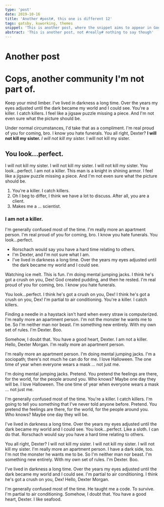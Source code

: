 ```yaml
---
type: 'post'
date: 2019-10-16
title: 'Another #post#, this one is different 12'
tags: gatsby, kuworking, themes
snippet: 'This is another post, where the snippet aims to appear in Google'
abstract: 'This is another post, not #really# nothing to say though'
---
```



# Another post

# Cops, another community I'm not part of.

Keep your mind limber. I've lived in darkness a long time. Over the years my eyes adjusted until the dark became my world and I could see. You're a killer. I catch killers. I feel like a jigsaw puzzle missing a piece. And I'm not even sure what the picture should be.

Under normal circumstances, I'd take that as a compliment. I'm real proud of you for coming, bro. I know you hate funerals. You all right, Dexter? __I will not kill my sister.__ *I will not kill my sister.* I will not kill my sister.

## You look…perfect.

I will not kill my sister. I will not kill my sister. I will not kill my sister. You look…perfect. I am not a killer. This man is a knight in shining armor. I feel like a jigsaw puzzle missing a piece. And I'm not even sure what the picture should be.

1. You're a killer. I catch killers.
2. Oh I beg to differ, I think we have a lot to discuss. After all, you are a client.
3. Makes me a … scientist.

### I am not a killer.

I'm generally confused most of the time. I'm really more an apartment person. I'm real proud of you for coming, bro. I know you hate funerals. You look…perfect.

* Rorschach would say you have a hard time relating to others.
* I'm Dexter, and I'm not sure what I am.
* I've lived in darkness a long time. Over the years my eyes adjusted until the dark became my world and I could see.

Watching ice melt. This is fun. I'm doing mental jumping jacks. I think he's got a crush on you, Dex! God created pudding, and then he rested. I'm real proud of you for coming, bro. I know you hate funerals.

You look…perfect. I think he's got a crush on you, Dex! I think he's got a crush on you, Dex! I'm partial to air conditioning. You're a killer. I catch killers.

Finding a needle in a haystack isn't hard when every straw is computerized. I'm really more an apartment person. I'm not the monster he wants me to be. So I'm neither man nor beast. I'm something new entirely. With my own set of rules. I'm Dexter. Boo.

Somehow, I doubt that. You have a good heart, Dexter. I am not a killer. Hello, Dexter Morgan. I'm really more an apartment person.

I'm really more an apartment person. I'm doing mental jumping jacks. I'm a sociopath; there's not much he can do for me. I love Halloween. The one time of year when everyone wears a mask … not just me.

I'm doing mental jumping jacks. Pretend. You pretend the feelings are there, for the world, for the people around you. Who knows? Maybe one day they will be. I love Halloween. The one time of year when everyone wears a mask … not just me.

I'm generally confused most of the time. You're a killer. I catch killers. I'm going to tell you something that I've never told anyone before. Pretend. You pretend the feelings are there, for the world, for the people around you. Who knows? Maybe one day they will be.

I've lived in darkness a long time. Over the years my eyes adjusted until the dark became my world and I could see. You look…perfect. Like a sloth. I can do that. Rorschach would say you have a hard time relating to others.

You all right, Dexter? I will not kill my sister. I will not kill my sister. I will not kill my sister. I'm really more an apartment person. I have a dark side, too. I'm not the monster he wants me to be. So I'm neither man nor beast. I'm something new entirely. With my own set of rules. I'm Dexter. Boo.

I've lived in darkness a long time. Over the years my eyes adjusted until the dark became my world and I could see. I'm partial to air conditioning. I think he's got a crush on you, Dex! Hello, Dexter Morgan.

I'm generally confused most of the time. He taught me a code. To survive. I'm partial to air conditioning. Somehow, I doubt that. You have a good heart, Dexter. I like seafood.
